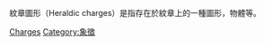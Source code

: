 {{Cat main|Charge (紋章學)}}
{{Commons cat}}
紋章圖形（Heraldic charges）是指存在於紋章上的一種圖形，物體等。

[[Category:紋章元素|Charges]]
[[Category:象徵|Category:象徵]]
{{CatAutoTOC}}